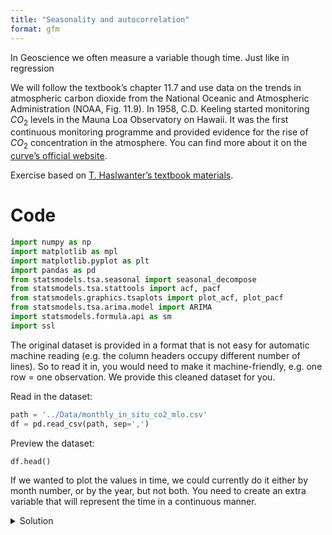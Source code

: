 ```yaml
---
title: "Seasonality and autocorrelation"
format: gfm
---
```


In Geoscience we often measure a variable though time. Just like in regression

We will follow the textbook's chapter 11.7 and use data on the trends in atmospheric carbon dioxide from the National Oceanic and Atmospheric Administration (NOAA, Fig. 11.9). In 1958, C.D. Keeling started monitoring $CO_2$ levels in the Mauna Loa Observatory on Hawaii. It was the first continuous monitoring programme and provided evidence for the rise of $CO_2$ concentration in the atmosphere. You can find more about it on the [curve's official website](https://keelingcurve.ucsd.edu/).

Exercise based on [T. Haslwanter's textbook materials](https://github.com/thomas-haslwanter/statsintro-python-2e/blob/master/ipynbs/11_timeSeries.ipynb).

# Code

```python
import numpy as np
import matplotlib as mpl
import matplotlib.pyplot as plt
import pandas as pd
from statsmodels.tsa.seasonal import seasonal_decompose
from statsmodels.tsa.stattools import acf, pacf
from statsmodels.graphics.tsaplots import plot_acf, plot_pacf
from statsmodels.tsa.arima.model import ARIMA
import statsmodels.formula.api as sm
import ssl
```

The original dataset is provided in a format that is not easy for automatic machine reading (e.g. the column headers occupy different number of lines). So to read it in, you would need to make it machine-friendly, e.g. one row = one observation. We provide this cleaned dataset for you.

Read in the dataset:
```python
path = '../Data/monthly_in_situ_co2_mlo.csv'
df = pd.read_csv(path, sep=',')
```

Preview the dataset:
```python
df.head()
```

If we wanted to plot the values in time, we could currently do it either by month number, or by the year, but not both. You need to create an extra variable that will represent the time in a continuous manner. 

<details>
  <summary>Solution</summary>
```python
df['time'] = df['Year'].map(str) + '.' + df['Month'].map(str)
```

Visualize it:
```python
df.plot('time', 'CO2')
```

Here we use the function `seasonal_decompose` from `statsmodels` to separate the linear trend from the seasonal component. The measurements are taken every month so the period of seasonality is 12. We use the additive model because the amplitude of the seasonal component does not change with the level of the time series - see eq. 11.13 in the textbook. 

### Decomposition into trend, seasonality, and residuals

```python
result_add = seasonal_decompose(df['CO2'], 
model='additive', 
period=12, 
extrapolate_trend='freq')
```

What does the last line, `extrapolate_trend='freq'`, do? Use the [statsmodels documentation](https://www.statsmodels.org/dev/generated/statsmodels.tsa.seasonal.seasonal_decompose.html) to understand all the parameters.

Now we can plot the additive components:
```python
result_add.plot()
plt.show()
```

### Zooming in on the trend

In some applications, we might want to only understand one component of the time series. In the case of the $CO_2$ data, the secular trend is of wide interest and we might want to know how fast it is increasing.

Now we have to account for the fact that $CO_2$ levels in each year depend on the value in the previous year. This is exactly why we cannot apply regression analysis to the entire $CO_2$ variable. But we can use the *i - 1* value to predict the *i*th value. 

We use the 'shift' function to create a new variable that is the the *i - 1*  value of the trend.

```python
trend = pd.DataFrame(result_add.trend)
trend['time'] = df['time']
trend['predicted'] = trend['trend'].shift(1)
```

Now we can use ordinary least squares regression to fit a model that predicts the current trend value based on the previous one:

```python
model_fit = sm.ols('predicted~trend', data=trend).fit()
print(model_fit.summary2())
```

#### Task 1

Extracts the coefficients of the model and make a plot using them. This plot represents your model fit. Overlie on it the trend values we calculated using decomposition, as well as the original time series. How good is your fit?

### Seasonality

Why is the $CO_2$ level so variable during the year? And how regular is this variability? We might want to characterise it 

The first three plots are easy to interpret but what is the last one, residuals? These are the deviations from the trend and seasonality. So these are "anomalies" which cannot be explained by the seasonality or the continuous trend.
```python
%matplotlib inline

plt.plot(result_add.resid, '-')
```

We can check if there is any autocorrelation in the residuals.
```python
plot_acf(result_add.resid)
plt.show()
```
Following the textbook, we find that:
> The systematic patterns in the autocorrelation function show that some > seasonal components are not constant and have been missed. The blue 
> shaded area indicates the 95%-confidence interval for the 
> autocorrelation coefficients.

```python
#| include: false
plot_pacf(result_add.resid)
plt.show()
```

## Fit an ARIMA model
```python
model = ARIMA(result_add.trend, order=(1,0,1))
model_fit = model.fit()
print(model_fit.summary())
```

```python
model = ARIMA(result_add.resid, order=(0,0,2))
model_fit = model.fit()
print(model_fit.summary())
```

